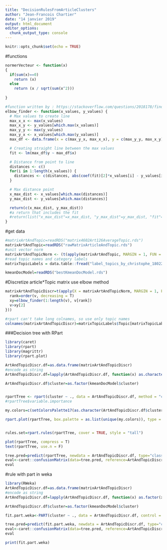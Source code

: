 ```yaml
---
title: "DecisionRulesFromArticleClusters"
author: "Jean-Francois Chartier"
date: "14 janvier 2019"
output: html_document
editor_options: 
  chunk_output_type: console
---
```


```r
knitr::opts_chunk$set(echo = TRUE)
```

#functions
```r
normerVecteur <- function(x) 
{
  if(sum(x)==0)
    return (x)
  else 
    return (x / sqrt(sum(x^2)))
  
}

#function written by : https://stackoverflow.com/questions/2018178/finding-the-best-trade-off-point-on-a-curve
elbow_finder <- function(x_values, y_values) {
  # Max values to create line
  max_x_x <- max(x_values)
  max_x_y <- y_values[which.max(x_values)]
  max_y_y <- max(y_values)
  max_y_x <- x_values[which.max(y_values)]
  max_df <- data.frame(x = c(max_y_x, max_x_x), y = c(max_y_y, max_x_y))

  # Creating straight line between the max values
  fit <- lm(max_df$y ~ max_df$x)

  # Distance from point to line
  distances <- c()
  for(i in 1:length(x_values)) {
    distances <- c(distances, abs(coef(fit)[2]*x_values[i] - y_values[i] + coef(fit)[1]) / sqrt(coef(fit)[2]^2 + 1^2))
  }

  # Max distance point
  x_max_dist <- x_values[which.max(distances)]
  y_max_dist <- y_values[which.max(distances)]

  return(c(x_max_dist, y_max_dist))
  #a return that includes the fit
  #return(list("x_max_dist"=x_max_dist, "y_max_dist"=y_max_dist, "fit"=fit))
}
```


#get data
```r
#matrixArtAndTopic=readRDS("matrix4602Art126AverageTopic.rds")
matrixArtAndTopic=readRDS("rawMatrixArticleAndTopic.rds")
#unit vector norm
matrixArtAndTopicNorm <- (t(apply(matrixArtAndTopic, MARGIN = 1, FUN = function(x) normerVecteur(x))))
#read topic names and category labels
matrixTopicLabels = data.table::fread("label_topics_by_christophe_180227_180611.csv", header=T, sep = ",", encoding = "UTF-8")

kmeanDocModel=readRDS("bestKmeanDocModel.rds")


```

#Discretize article*Topic matrix
use elbow method
```r
matrixArtAndTopicDiscr=t(apply(X = matrixArtAndTopicNorm, MARGIN = 1, FUN = function(v) {
  rank=order(v, decreasing = T)
  xy=elbow_finder(1:length(v), v[rank])
  v>xy[2]
}))

#rpart can't take long colnames, so use only topic names
colnames(matrixArtAndTopicDiscr)=matrixTopicLabels$Topic[matrixTopicLabels$retained=="yes"]
```



###Decision tree with RPart
```r
library(caret)
library(rpart)
library(magrittr)
library(rpart.plot)

ArtAndTopicDiscr.df=as.data.frame(matrixArtAndTopicDiscr)
#encode as string
ArtAndTopicDiscr.df=lapply(ArtAndTopicDiscr.df, function(x) as.character(x))%>%as.data.frame(., stringsAsFactors=F)%>%set_colnames(., colnames(matrixArtAndTopicDiscr))

ArtAndTopicDiscr.df$cluster=as.factor(kmeanDocModel$cluster)


rpartTree <- rpart(cluster ~ ., data = ArtAndTopicDiscr.df, method = "class", control = rpart.control(minbucket=20, maxdepth=30, cp = .005), parms = list(split="information"))
#rpartTree$variable.importance

my.colors=c(setColorsPalette17(as.character(ArtAndTopicDiscr.df$cluster)))

rpart.plot(rpartTree, box.palette = as.list(unique(my.colors)), type = 5, extra = 8, clip.right.labs=T, branch=1, fallen.leaves =T, add.labs=T, legend.x=NA,tweak=2, compress=F,ycompress = FALSE, nn.space=.0, space =0, gap=0, uniform=F)


rules.set=rpart.rules(rpartTree, cover = TRUE, style = "tall")

plot(rpartTree, compress = T)
text(rpartTree, use.n = F)

tree.pred=predict(rpartTree, newdata = ArtAndTopicDiscr.df, type="class")
eval<-caret::confusionMatrix(data=tree.pred, reference=ArtAndTopicDiscr.df$cluster, mode="everything")
eval


```

#rule with part in weka
```r
library(RWeka)
ArtAndTopicDiscr.df=as.data.frame(matrixArtAndTopicDiscr)
#encode as string
ArtAndTopicDiscr.df=lapply(ArtAndTopicDiscr.df, function(x) as.factor(x))%>%as.data.frame(., stringsAsFactors=F)%>%set_colnames(., colnames(matrixArtAndTopicDiscr))

ArtAndTopicDiscr.df$cluster=as.factor(kmeanDocModel$cluster)

fit.part.weka<-PART(cluster ~ ., data = ArtAndTopicDiscr.df, control = Weka_control(M = 50))

tree.pred=predict(fit.part.weka, newdata = ArtAndTopicDiscr.df, type="class")
eval<-caret::confusionMatrix(data=tree.pred, reference=ArtAndTopicDiscr.df$cluster, mode="everything")
eval

print(fit.part.weka)
```


